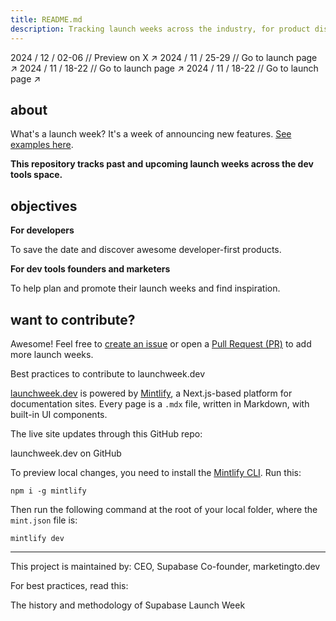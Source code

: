 ```yaml
---
title: README.md
description: Tracking launch weeks across the industry, for product discovery and inspiration.
---
```


<Card title="Upcoming: Supabase Launch Week 13" href="https://x.com/kiwicopple/status/1856427550035325403">
  2024 / 12 / 02-06 // Preview on X ↗︎
</Card>
<Card title="Upcoming: Trigger.dev launchweek[0]" href="https://trigger.dev/launchweek/0">
  2024 / 11 / 25-29 // Go to launch page ↗︎
</Card>
<Card title="Upcoming: Langfuse Launch Week 2" href="https://langfuse.com/launch">
  2024 / 11 / 18-22 // Go to launch page ↗︎
</Card>
<Card title="Upcoming: WorkOS Launch Week 2" href="https://workos.com/launch-week">
  2024 / 11 / 18-22 // Go to launch page ↗︎
</Card>

## about

What's a launch week? It's a week of announcing new features. [See examples here](lw).

**This repository tracks past and upcoming launch weeks across the dev tools space.**

## objectives

**For developers**

To save the date and discover awesome developer-first products.

**For dev tools founders and marketers**

To help plan and promote their launch weeks and find inspiration.

## want to contribute?

Awesome! Feel free to [create an issue](https://github.com/supabase-community/launchweek.dev/issues) or open a [Pull Request (PR)](https://github.com/supabase-community/launchweek.dev/pulls) to add more launch weeks.

<Card title="CONTRIBUTING.md" href="CONTRIBUTING.md">
  Best practices to contribute to launchweek.dev
</Card>

[launchweek.dev](https://launchweek.dev) is powered by [Mintlify](https://mintlify.com), a Next.js-based platform for documentation sites. Every page is a `.mdx` file, written in Markdown, with built-in UI components.

The live site updates through this GitHub repo:

<Card title="supabase-community/launchweek.dev" href="https://git.new/lw">
  launchweek.dev on GitHub
</Card>

To preview local changes, you need to install the [Mintlify CLI](https://www.npmjs.com/package/mintlify). Run this:
```
npm i -g mintlify
```

Then run the following command at the root of your local folder, where the `mint.json` file is:
```
mintlify dev
```

---

This project is maintained by:
<CardGroup cols={2}>
  <Card title="Paul Copplestone" href="https://x.com/kiwicopple" horizontal>
    CEO, Supabase
  </Card>
  <Card title="Flo Merian" href="https://x.com/fmerian" horizontal>
    Co-founder, marketingto.dev
  </Card>
</CardGroup>

For best practices, read this:

<Card title="How we launch at Supabase (by Ant Wilson)" href="https://supabase.com/blog/supabase-how-we-launch">
  The history and methodology of Supabase Launch Week
</Card>
